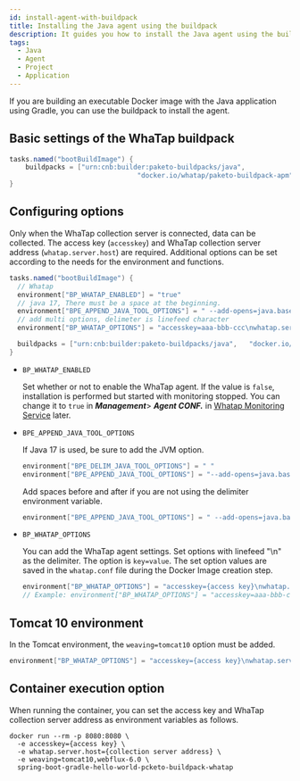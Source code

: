 ```yaml
---
id: install-agent-with-buildpack
title: Installing the Java agent using the buildpack
description: It guides you how to install the Java agent using the buildpack.
tags:
  - Java
  - Agent
  - Project
  - Application
---
```


If you are building an executable Docker image with the Java application using Gradle, you can use the buildpack to install the agent. 

## Basic settings of the WhaTap buildpack

```java title='build.gradle'
tasks.named("bootBuildImage") {
	buildpacks = ["urn:cnb:builder:paketo-buildpacks/java",	
								"docker.io/whatap/paketo-buildpack-apm"]
}
```

## Configuring options

Only when the WhaTap collection server is connected, data can be collected. The access key (`accesskey`) and WhaTap collection server address (`whatap.server.host`) are required. Additional options can be set according to the needs for the environment and functions.

```java title='build.gradle'
tasks.named("bootBuildImage") {
  // Whatap 
  environment["BP_WHATAP_ENABLED"] = "true"
  // java 17, There must be a space at the beginning.
  environment["BPE_APPEND_JAVA_TOOL_OPTIONS"] = " --add-opens=java.base/java.lang=ALL-UNNAMED "
  // add multi options, delimeter is linefeed character
  environment["BP_WHATAP_OPTIONS"] = "accesskey=aaa-bbb-ccc\nwhatap.server.host=1.1.1.1/2.2.2.2"

  buildpacks = ["urn:cnb:builder:paketo-buildpacks/java",	"docker.io/whatap/paketo-buildpack-apm"]
}
```

-   `BP_WHATAP_ENABLED`

    Set whether or not to enable the WhaTap agent. If the value is `false`, installation is performed but started with monitoring stopped. You can change it to `true` in **_Management_**> **_Agent CONF._** in [Whatap Monitoring Service](https://service.whatap.io) later.

-   `BPE_APPEND_JAVA_TOOL_OPTIONS`

    If Java 17 is used, be sure to add the JVM option.

    ```java
    environment["BPE_DELIM_JAVA_TOOL_OPTIONS"] = " "
    environment["BPE_APPEND_JAVA_TOOL_OPTIONS"] = "--add-opens=java.base/java.lang=ALL-UNNAMED"
    ```

    Add spaces before and after if you are not using the delimiter environment variable.

    ```java
    environment["BPE_APPEND_JAVA_TOOL_OPTIONS"] = " --add-opens=java.base/java.lang=ALL-UNNAMED "
    ```

-   `BP_WHATAP_OPTIONS`

    You can add the WhaTap agent settings. Set options with linefeed "\\n" as the delimiter. The option is `key=value`. The set option values are saved in the `whatap.conf` file during the Docker Image creation step. 

    ```java
    environment["BP_WHATAP_OPTIONS"] = "accesskey={access key}\nwhatap.server.host={collection server address}"
    // Example: environment["BP_WHATAP_OPTIONS"] = "accesskey=aaa-bbb-ccc\nwhatap.server.host=1.1.1.1/2.2.2.2"
    ```

## Tomcat 10 environment

In the Tomcat environment, the `weaving=tomcat10` option must be added.

```java
environment["BP_WHATAP_OPTIONS"] = "accesskey={access key}\nwhatap.server.host={collection server address}\nweaving=tomcat10"
```

## Container execution option

When running the container, you can set the access key and WhaTap collection server address as environment variables as follows.

```docker
docker run --rm -p 8080:8080 \
  -e accesskey={access key} \
  -e whatap.server.host={collection server address} \
  -e weaving=tomcat10,webflux-6.0 \
  spring-boot-gradle-hello-world-pcketo-buildpack-whatap
```
